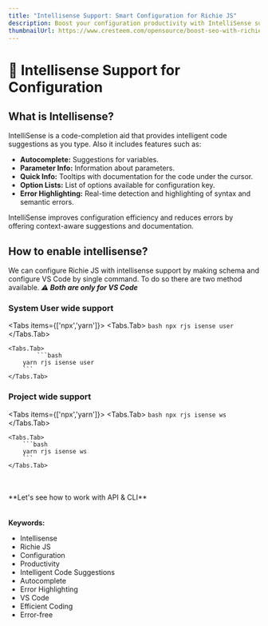 ```yaml
---
title: "Intellisense Support: Smart Configuration for Richie JS"
description: Boost your configuration productivity with IntelliSense support for Richie JS. Learn how to enable intelligent code suggestions, autocomplete, and error highlighting in VS Code for efficient and error-free configuration.
thumbnailUrl: https://www.cresteem.com/opensource/boost-seo-with-richie-js/thumbnail.png
---
```



# 🤖 Intellisense Support for Configuration

## What is Intellisense?

IntelliSense is a code-completion aid that provides intelligent code suggestions as you type. Also it includes features such as:

- **Autocomplete:** Suggestions for variables.
- **Parameter Info:** Information about parameters.
- **Quick Info:** Tooltips with documentation for the code under the cursor.
- **Option Lists:** List of options available for configuration key.
- **Error Highlighting:** Real-time detection and highlighting of syntax and semantic errors.

IntelliSense improves configuration efficiency and reduces errors by offering context-aware suggestions and documentation.

## How to enable intellisense?

We can configure Richie JS with intellisense support by making schema and configure VS Code by single command.
To do so there are two method available.
**_⚠️ Both are only for VS Code_**

### System User wide support

<Tabs items={['npx','yarn']}>
    <Tabs.Tab>
        ```bash
        npx rjs isense user
        ```
    </Tabs.Tab>

    <Tabs.Tab>
            ```bash
        yarn rjs isense user
        ```
    </Tabs.Tab>

</Tabs>

### Project wide support

<Tabs items={['npx','yarn']}>
    <Tabs.Tab>
        ```bash
        npx rjs isense ws
        ```
    </Tabs.Tab>

    <Tabs.Tab>
        ```bash
        yarn rjs isense ws
        ```
    </Tabs.Tab>

</Tabs>

<br />
<br />
**Let's see how to work with API & CLI**


<br />
<br />
<br />
<strong>Keywords:</strong>
<ul className={style.keywords}>
  <li>Intellisense</li>
  <li>Richie JS</li>
  <li>Configuration</li>
  <li>Productivity</li>
  <li>Intelligent Code Suggestions</li>
  <li>Autocomplete</li>
  <li>Error Highlighting</li>
  <li>VS Code</li>
  <li>Efficient Coding</li>
  <li>Error-free</li>
</ul>

